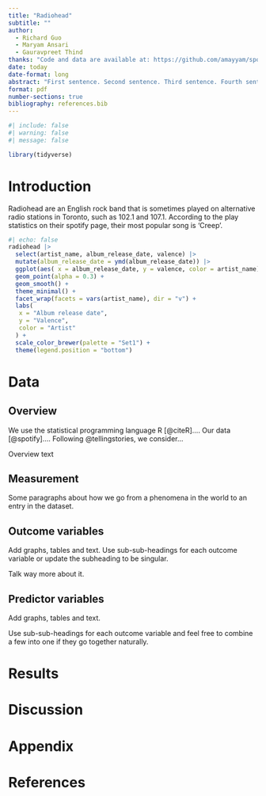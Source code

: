 ```yaml
---
title: "Radiohead"
subtitle: ""
author: 
  - Richard Guo
  - Maryam Ansari
  - Gauravpreet Thind
thanks: "Code and data are available at: https://github.com/amayyam/spotify_artist_analysis"
date: today
date-format: long
abstract: "First sentence. Second sentence. Third sentence. Fourth sentence."
format: pdf
number-sections: true
bibliography: references.bib
---
```


```r
#| include: false
#| warning: false
#| message: false

library(tidyverse)
```


# Introduction
Radiohead are an English rock band that is sometimes played on alternative radio stations in Toronto, such as 102.1 and 107.1. According to the play statistics on their spotify page, their most popular song is 'Creep'.  

```r
#| echo: false
radiohead |>
  select(artist_name, album_release_date, valence) |>
  mutate(album_release_date = ymd(album_release_date)) |> 
  ggplot(aes( x = album_release_date, y = valence, color = artist_name)) +
  geom_point(alpha = 0.3) +
  geom_smooth() +
  theme_minimal() +
  facet_wrap(facets = vars(artist_name), dir = "v") +
  labs(
   x = "Album release date",
   y = "Valence",
   color = "Artist"
  ) +
  scale_color_brewer(palette = "Set1") +
  theme(legend.position = "bottom")
```


# Data {#sec-data}

## Overview

We use the statistical programming language R [@citeR].... Our data [@spotify].... Following @tellingstories, we consider...

Overview text

## Measurement
	
Some paragraphs about how we go from a phenomena in the world to an entry in the dataset.

## Outcome variables

Add graphs, tables and text. Use sub-sub-headings for each outcome variable or update the subheading to be singular.

Talk way more about it. 

## Predictor variables

Add graphs, tables and text.

Use sub-sub-headings for each outcome variable and feel free to combine a few into one if they go together naturally.








# Results



# Discussion
# Appendix
\newpage


# References


